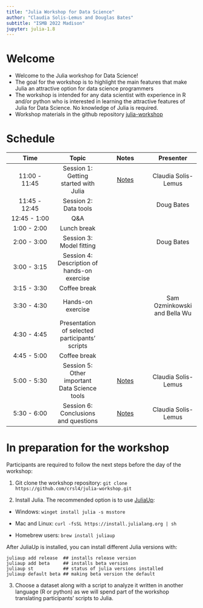 ```yaml
---
title: "Julia Workshop for Data Science"
author: "Claudia Solis-Lemus and Douglas Bates"
subtitle: "ISMB 2022 Madison"
jupyter: julia-1.8
---
```


# Welcome

- Welcome to the Julia workshop for Data Science!
- The goal for the workshop is to highlight the main features that make Julia an attractive option for data science programmers
- The workshop is intended for any data scientist with experience in R and/or python who is interested in learning the attractive features of Julia for Data Science. No knowledge of Julia is required.
- Workshop materials in the github repository [julia-workshop](https://github.com/crsl4/julia-workshop)

# Schedule

| Time | Topic | Notes | Presenter |
| :---: | :---: | :---: | :---: |
| 11:00 - 11:45 | Session 1: Getting started with Julia | [Notes](session1-get-started.qmd) | Claudia Solis-Lemus |
| 11:45 - 12:45 | Session 2: Data tools | | Doug Bates |
| 12:45 - 1:00 | Q&A | | |
| 1:00 - 2:00 | Lunch break | | |
| 2:00 - 3:00 | Session 3: Model fitting | | Doug Bates |
| 3:00 - 3:15 | Session 4: Description of hands-on exercise | | |
| 3:15 - 3:30 | Coffee break | | |
| 3:30 - 4:30 | Hands-on exercise | | Sam Ozminkowski and Bella Wu |
| 4:30 - 4:45 | Presentation of selected participants' scripts | | |
| 4:45 - 5:00 | Coffee break | | |
| 5:00 - 5:30 | Session 5: Other important Data Science tools | [Notes](session5-other-tools.qmd) | Claudia Solis-Lemus |
| 5:30 - 6:00 | Session 6: Conclusions and questions | [Notes](session6-conclusions.qmd) | Claudia Solis-Lemus |


# In preparation for the workshop

Participants are required to follow the next steps before the day of the workshop:

1. Git clone the workshop repository: `git clone https://github.com/crsl4/julia-workshop.git`

2. Install Julia. The recommended option is to use [JuliaUp](https://github.com/JuliaLang/juliaup):

- Windows: `winget install julia -s msstore`

- Mac and Linux: `curl -fsSL https://install.julialang.org | sh`

- Homebrew users: `brew install juliaup`

After JuliaUp is installed, you can install different Julia versions with:
```shell
juliaup add release  ## installs release version
juliaup add beta     ## installs beta version
juliaup st           ## status of julia versions installed
juliaup default beta ## making beta version the default
```

3. Choose a dataset along with a script to analyze it written in another language (R or python) as we will spend part of the workshop translating participants' scripts to Julia.